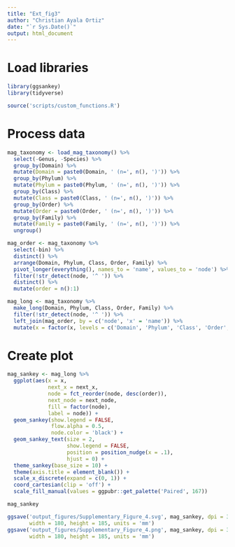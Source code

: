 ```yaml
---
title: "Ext_fig3"
author: "Christian Ayala Ortiz"
date: "`r Sys.Date()`"
output: html_document
---
```


# Load libraries

```r
library(ggsankey)
library(tidyverse)

source('scripts/custom_functions.R')
```

# Process data

```r
mag_taxonomy <- load_mag_taxonomy() %>% 
  select(-Genus, -Species) %>% 
  group_by(Domain) %>% 
  mutate(Domain = paste0(Domain, ' (n=', n(), ')')) %>% 
  group_by(Phylum) %>% 
  mutate(Phylum = paste0(Phylum, ' (n=', n(), ')')) %>% 
  group_by(Class) %>% 
  mutate(Class = paste0(Class, ' (n=', n(), ')')) %>% 
  group_by(Order) %>% 
  mutate(Order = paste0(Order, ' (n=', n(), ')')) %>% 
  group_by(Family) %>% 
  mutate(Family = paste0(Family, ' (n=', n(), ')')) %>% 
  ungroup()

mag_order <- mag_taxonomy %>%
  select(-bin) %>%
  distinct() %>% 
  arrange(Domain, Phylum, Class, Order, Family) %>% 
  pivot_longer(everything(), names_to = 'name', values_to = 'node') %>% 
  filter(!str_detect(node, '^ ')) %>% 
  distinct() %>% 
  mutate(order = n():1)

mag_long <- mag_taxonomy %>% 
  make_long(Domain, Phylum, Class, Order, Family) %>% 
  filter(!str_detect(node, '^ ')) %>% 
  left_join(mag_order, by = c('node', 'x' = 'name')) %>% 
  mutate(x = factor(x, levels = c('Domain', 'Phylum', 'Class', 'Order', 'Family')))
```

# Create plot

```r
mag_sankey <- mag_long %>% 
  ggplot(aes(x = x,
             next_x = next_x,
             node = fct_reorder(node, desc(order)),
             next_node = next_node,
             fill = factor(node),
             label = node)) +
  geom_sankey(show.legend = FALSE,
              flow.alpha = 0.5,
              node.color = 'black') +
  geom_sankey_text(size = 2,
                   show.legend = FALSE,
                   position = position_nudge(x = .1),
                   hjust = 0) +
  theme_sankey(base_size = 10) +
  theme(axis.title = element_blank()) +
  scale_x_discrete(expand = c(0, 1)) +
  coord_cartesian(clip = 'off') +
  scale_fill_manual(values = ggpubr::get_palette('Paired', 167))

mag_sankey

ggsave('output_figures/Supplementary_Figure_4.svg', mag_sankey, dpi = 300,
       width = 180, height = 185, units = 'mm')
ggsave('output_figures/Supplementary_Figure_4.png', mag_sankey, dpi = 300,
       width = 180, height = 185, units = 'mm')
```




